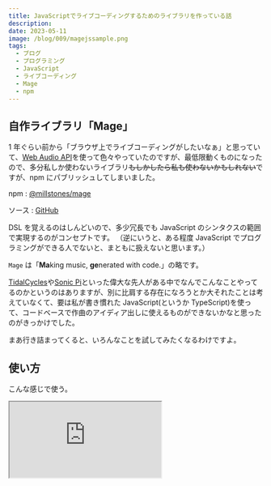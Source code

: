 ```yaml
---
title: JavaScriptでライブコーディングするためのライブラリを作っている話
description:
date: 2023-05-11
image: /blog/009/magejssample.png
tags:
  - ブログ
  - プログラミング
  - JavaScript
  - ライブコーディング
  - Mage
  - npm
---
```


## 自作ライブラリ「Mage」

1 年ぐらい前から「ブラウザ上でライブコーディングがしたいなぁ」と思っていて、[Web Audio API](https://developer.mozilla.org/ja/docs/Web/API/Web_Audio_API)を使って色々やっていたのですが、最低限動くものになったので、多分私しか使わないライブラリ~~もしかしたら私も使わないかもしれない~~ですが、npm にパブリッシュしてしまいました。

npm : [@millstones/mage](https://www.npmjs.com/package/@millstones/mage)

ソース : [GitHub](https://github.com/scriptedcity/mage)

DSL を覚えるのはしんどいので、多少冗長でも JavaScript のシンタクスの範囲で実現するのがコンセプトです。
（逆にいうと、ある程度 JavaScript でプログラミングができる人でないと、まともに扱えないと思います。）

`Mage` は「**Ma**king music, **ge**nerated with code.」の略です。

[TidalCycles](https://tidalcycles.org/)や[Sonic Pi](https://sonic-pi.net/)といった偉大な先人がある中でなんでこんなことやってるのかというのはありますが、別に比肩する存在になろうとか大それたことは考えていなくて、要は私が書き慣れた JavaScript(というか TypeScript)を使って、コードベースで作曲のアイディア出しに使えるものができないかなと思ったのがきっかけでした。

まあ行き詰まってくると、いろんなことを試してみたくなるわけですよ。

## 使い方

こんな感じで使う。

<iframe
  src="https://codesandbox.io/embed/quizzical-easley-zevxpz?fontsize=14&hidenavigation=1&theme=dark"
  style={{
    width: "100%",
    height: 500,
    border: 0,
    borderRadius: 4,
    overflow: "hidden",
  }}
  title="quizzical-easley-zevxpz"
  allow="accelerometer; ambient-light-sensor; camera; encrypted-media; geolocation; gyroscope; hid; microphone; midi; payment; usb; vr; xr-spatial-tracking"
  sandbox="allow-forms allow-modals allow-popups allow-presentation allow-same-origin allow-scripts"
/>

## 仕組み

`createMage`がこのライブラリの中心となる`mage`オブジェクトを返します。
`beatsPerCycle`は Mage 上で 1 サイクルとする拍数で、
例えば、`{ Tempo : 120, beatsPerCycle : 4 }` なら、120bpm で 4 拍が 1 サイクルになります。
後述する`cast()`メソッドは、サイクルの終わりまで呼び出しが先送りされるようになっています。色々変更されるタイミングの拍がこれ。

Mage では音源とシーケンスの 2 つの要素と組み合わせた`Spell`オブジェクトを作って、ループさせることで音を重ねていきます。

音源(`Source`)は`mage.createSynth()`または`mage.createSampler()`という Factory 関数を用意しているので、これで作ります。ただ、所定の`play()`メソッドが実装されていればなんでもいいので、[p5.js](https://p5js.org/) とか [Tone.js](https://tonejs.github.io/) とかのオブジェクトをラップしてどうにかすることもできるかもしれません(未確認)。

シーケンス(`Sequence`)は、実際のノートの配列になります。以下の型に合致するものを 1 ステップとして、`Step` の配列で定義します。

```ts
export type Step = {
  noteNumber: number | number[]; // 配列の場合は同時に鳴る
  volume: number;
  duration: number;
};
```

ただ、これを地道に書いてたら音が鳴る前に日が暮れてしまうので、`createSequence()`という関数を用意しています。これは、スケール(`scale`)とパターン(`pattern`)からシーケンスを作る関数です。

- スケールは MIDI ノートナンバーの配列です。例えば、C4 を根音とする CMaj7 の構成音であれば`[60, 64, 67, 71]`になります。

- パターンは Mage で唯一ちょっと DSL っぽい部分で、各ステップの内容を文字リテラルで決められるようになっています。

  - `0-9`と `a-f` はスケール中のインデックスを 16 進数表記で指定するもので、例えばスケールが`[60, 64, 67, 71]`の時、`0`は`60`、`1`なら`64`になります。
    - つまり、1 スケールで使える音程は 16 種類まで。
      - 7 音 2 オクターブでほとんど埋まってしまうので、これは何か別途対策を考えるかもしれない
  - スペース(` `)は休符を表します。
  - ピリオド(`.`)は、休符でない直前のステップを繰り返します。
  - 疑問符(`?`)はスケールの中からランダムに 1 音選びます。
  - ハイフン(`-`)は直前の音の長さを 2 倍にして、そのステップ自体は音を鳴らしません。
  - 大カッコ(`[]`)は連符です。当該ステップの中でカッコ内の音を等間隔で鳴らします。
    - 例えば、`"000[00]"`とすると、4 拍のシーケンスで、最後だけ 1 拍に 2 回音が鳴ります。
      - 四つ打ちキックの「ドン|ドン|ドン|ドド」というやつです。
        - 入れ子にすることもできます。
  - 中カッコ(`{}`)は和音です。カッコ内の音を同時に鳴らします。
    - つまり、`"{0123}"`は CMaj7 のコードに、`"[0123]"`は CMaj7 のアルペジオになります。
    - 中カッコは入れ子にすることはできず、中カッコの中で出てきたカッコ類は全て無視されます。

スケールとパターンを組み合わせてシーケンスを作るので、パターンが同じでもスケールを差し替えることができます。例えば、`"{0123}"`はスケールが`[60, 64, 67, 71]`なら CMaj7 になりますが、`[62, 65, 69, 72]`なら Dm7 になります。ここが Mage の肝心です。

`Source`と`Sequence`が準備できたところで、これを`mage.cast()`することで、いよいよ音が鳴ります。
`spell`には名前が必要になります。トラック名とかフレーズ名みたいなもので、同じ名前で後から cast すると上書きします。これはライブコーディングを想定した仕様のつもり。

`props`には`sound`,`sequence`,`duration`を渡す必要がありますが、sound は音源`Source`そのものではなく、`Source`を返す**関数**を、sequence も同様に、シーケンス(`Step`の配列)を返す**関数**を渡します。これらの関数には引数として`{ cycles, beats, loopCount }`が渡されるのですが、要は曲の進み具合や、に応じて音色やフレーズが変わるようにできます。

- `cycles`は開始してからのサイクル数
- `beats`はサイクル内の何拍目かを示す数
- `loopCount`は、その`Spell`が何回実行されてるかを示す数
  - なので、 繰り返しのたびにフレーズを変えたり、拍に応じて音色を変えたりできます。

これも Mage のもう一つの肝の部分です。

`duration` は`Spell`の長さを拍数で指定します。これは Mage 本体の`beatsPerCycle`とは無関係で、この長さをシーケンスのステップで等分して鳴らします。なので、5 連符とか 7 連符のようなリズムを組み合わせた複雑なポリリズムや、フレーズごとに長さが違うポリメーターが簡単に実現できます。やってみるとわかりますが、すぐに**わけわかんなくなります**。

これも Mage の肝と言っていいでしょう。~~一体いくつ肝があるんだ。~~

いろいろ命名が整理しきれない感はありますが、構成要素としてはこんな感じです。

## 問題点

デモ用に CodeSandbox にコードを書きましたが、これリアルタイムで書くの大変すぎるな。
専用のスニペット集みたいなのをエディタ上で呼び出せるようにしないと厳しそう。

## API ドキュメント

未整備。

- TSDoc は ChatGPT に書いてもらったので、もし使おうという奇特な御仁がいればリポジトリの`docs`フォルダを参照のこと。
  - せいぜい私しか使わないと思うので、あんまり整備するモチベーションがない。

## 今後

- エフェクターの実装と、ビジュアライズ用のインターフェイスを追加したい。
- Mage だけ独立してライブラリ化しているけど、元々はブラウザでライブコーディングできる Web アプリとして開発中の「**Nimbus**」の副産物です。

  - Nimbus もある程度動かせる状態になったら、そのうち Vercel あたりでホストする予定。

- ちなみに、2022 年 4 月にツイートしたこれは、その Nimbus の前身。

  <blockquote className="twitter-tweet">
    <p lang="ja" dir="ltr">
      Web Audio
      API使ってブラウザオンリーで音楽のライブコーディングできないかなと思って、2ヶ月ぐらい前からせっせとこんなものを作っている{" "}
      <a href="https://t.co/BiTNL4gLFl">pic.twitter.com/BiTNL4gLFl</a>
    </p>
    &mdash; millstones / ミルストーンズ (@millstones) <a href="https://twitter.com/millstones/status/1516801909457227779?ref_src=twsrc%5Etfw">April 20, 2022</a>
  </blockquote> <script
    async
    src="https://platform.twitter.com/widgets.js"
    charset="utf-8"
  ></script>

  - この頃はライブラリと Web アプリを区別してなくて、これ全体が「Mage」だった。
    - その後、ライブラリを「Mage」、 Web アプリを「Cauldron」として切り分けたのだが、ごちゃごちゃしてわけわかんなくなったので、全部捨てて書き直しました。

